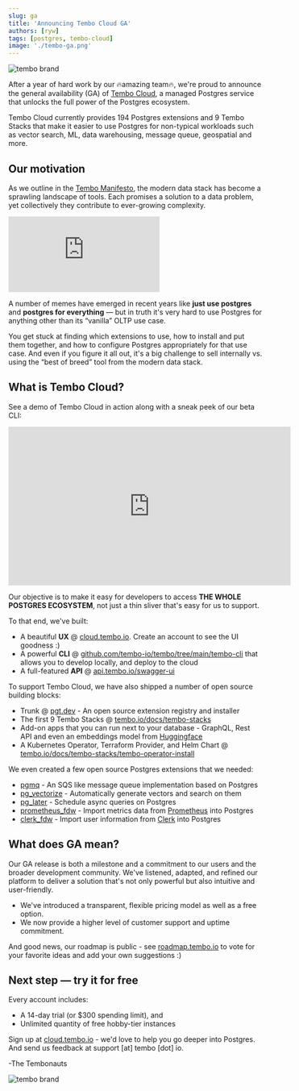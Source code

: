 ```yaml
---
slug: ga
title: 'Announcing Tembo Cloud GA'
authors: [ryw]
tags: [postgres, tembo-cloud]
image: './tembo-ga.png'
---
```


![tembo brand](./tembo-ga.png)

After a year of hard work by our 🔥amazing team🔥, we're proud to announce the general availability (GA)
of [Tembo Cloud](https://cloud.tembo.io),
a managed Postgres service that unlocks the full power of the Postgres ecosystem.

Tembo Cloud currently provides 194 Postgres extensions and 9 Tembo Stacks that make it easier to use Postgres for non-typical workloads such as vector search, ML, data warehousing, message queue, geospatial and more.

## Our motivation

As we outline in the [Tembo Manifesto](https://tembo.io/blog/tembo-manifesto/), the modern data stack has become a sprawling landscape of tools. Each promises a solution to a data problem, yet collectively they contribute to ever-growing complexity.

<iframe
	border={0}
	frameborder={0}
	height={650}
	width={400}
	src='https://twitframe.com/show?url=https%3A%2F%2Ftwitter.com%2Ftembo_io%2Fstatus%2F1736767394054365500%3Fs%3D20'
></iframe>

A number of memes have emerged in recent years like **just use postgres** and **postgres for everything** — but in truth it's very hard to use Postgres for anything other than its “vanilla” OLTP use case.

You get stuck at finding which extensions to use, how to install and put them together, and how to configure Postgres appropriately for that use case. And even if you figure it all out, it's a big challenge to sell internally vs. using the “best of breed” tool from the modern data stack.

## What is Tembo Cloud?

See a demo of Tembo Cloud in action along with a sneak peek of our beta CLI:
<iframe width="560" height="315" src="https://www.youtube.com/embed/DWStcighK6M?si=kJXE96xjzMsGnPog" title="YouTube video player" frameborder="0" allow="accelerometer; autoplay; clipboard-write; encrypted-media; gyroscope; picture-in-picture; web-share" allowfullscreen></iframe>

Our objective is to make it easy for developers to access **THE WHOLE POSTGRES ECOSYSTEM**, not just a thin sliver that's easy for us to support.

To that end, we've built:

-   A beautiful **UX** @ [cloud.tembo.io](https://cloud.tembo.io). Create an account to see the UI goodness :)
-   A powerful **CLI** @ [github.com/tembo-io/tembo/tree/main/tembo-cli](https://github.com/tembo-io/tembo/tree/main/tembo-cli) that allows you to develop locally, and deploy to the cloud
-   A full-featured **API** @ [api.tembo.io/swagger-ui](https://api.tembo.io/swagger-ui/)

To support Tembo Cloud, we have also shipped a number of open source building blocks:

-   Trunk @ [pgt.dev](https://pgt.dev) - An open source extension registry and installer
-   The first 9 Tembo Stacks @ [tembo.io/docs/tembo-stacks](https://tembo.io/docs/category/tembo-stacks)
-   Add-on apps that you can run next to your database - GraphQL, Rest API and even an embeddings model from [Huggingface](https://huggingface.co/sentence-transformers/all-MiniLM-L12-v2)
-   A Kubernetes Operator, Terraform Provider, and Helm Chart @ [tembo.io/docs/tembo-stacks/tembo-operator-install](https://tembo.io/docs/tembo-stacks/tembo-operator-install)

We even created a few open source Postgres extensions that we needed:

-   [pgmq](https://github.com/tembo-io/pgmq) - An SQS like message queue implementation based on Postgres
-   [pg_vectorize](https://github.com/tembo-io/pg_vectorize) - Automatically generate vectors and search on them
-   [pg_later](https://github.com/tembo-io/pg_later) - Schedule async queries on Postgres
-   [prometheus_fdw](https://github.com/tembo-io/prometheus_fdw) - Import metrics data from [Prometheus](https://prometheus.io/) into Postgres
-   [clerk_fdw](https://github.com/tembo-io/clerk_fdw) - Import user information from [Clerk](https://clerk.com/) into Postgres

## What does GA mean?

Our GA release is both a milestone and a commitment to our users and the broader development community. We've listened, adapted, and refined our platform to deliver a solution that's not only powerful but also intuitive and user-friendly.

-	We've introduced a transparent, flexible pricing model as well as a free option.
-	We now provide a higher level of customer support and uptime commitment.

And good news, our roadmap is public - see [roadmap.tembo.io](https://roadmap.tembo.io) to vote for your favorite ideas and add your own suggestions :)

## Next step — try it for free

Every account includes:

-   A 14-day trial (or $300 spending limit), and
-   Unlimited quantity of free hobby-tier instances

Sign up at [cloud.tembo.io](https://cloud.tembo.io) - we'd love to help you go deeper into Postgres. And send us feedback at support [at] tembo [dot] io.

-The Tembonauts

![tembo brand](./tembonauts.png)
